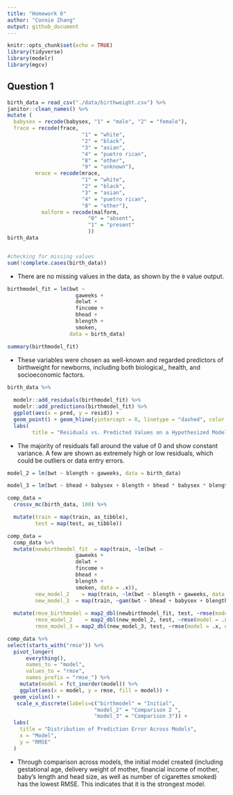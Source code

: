 ```yaml
---
title: "Homework 6"
author: "Connie Zhang"
output: github_document
---
```


```r
knitr::opts_chunk$set(echo = TRUE)
library(tidyverse)
library(modelr)
library(mgcv)
```

## Question 1
```r
birth_data = read_csv("./data/birthweight.csv") %>% 
janitor::clean_names() %>%
mutate (
  babysex = recode(babysex, "1" = "male", "2" = "female"),
  frace = recode(frace,
                        "1" = "white",
                        "2" = "black",
                        "3" = "asian",
                        "4" = "puetro rican",
                        "8" = "other",
                        "9" = "unknown"),
         mrace = recode(mrace,
                        "1" = "white",
                        "2" = "black",
                        "3" = "asian",
                        "4" = "puetro rican",
                        "8" = "other"),
           malform = recode(malform, 
                          "0" = "absent",
                          "1" = "present"
                          ))  
birth_data


#checking for missing values 
sum(!complete.cases(birth_data))

```

* There are no missing values in the data, as shown by the `0` value output. 

```r
birthmodel_fit = lm(bwt ~ 
                      gaweeks + 
                      delwt + 
                      fincome +
                      bhead +
                      blength +
                      smoken, 
                    data = birth_data) 

summary(birthmodel_fit) 
```

* These variables were chosen as well-known and regarded predictors of birthweight for newborns, including both biological,, health, and socioeconomic factors. 

```r
birth_data %>%
  
  modelr::add_residuals(birthmodel_fit) %>%
  modelr::add_predictions(birthmodel_fit) %>%
  ggplot(aes(x = pred, y = resid)) +
  geom_point() + geom_hline(yintercept = 0, linetype = "dashed", color = "blue") 
  labs(
        title = "Residuals vs. Predicted Values on a Hypothesized Model")

```

* The majority of residuals fall around the value of 0 and show constant variance. A few are shown as extremely high or low residuals, which could be outliers or data entry errors.  

```r
model_2 = lm(bwt ~ blength + gaweeks, data = birth_data) 

model_3 = lm(bwt ~ bhead + babysex + blength + bhead * babysex * blength, data = birth_data) 
```

```r
comp_data = 
  crossv_mc(birth_data, 100) %>%

  mutate(train = map(train, as_tibble),
         test = map(test, as_tibble)) 

comp_data = 
  comp_data %>% 
  mutate(newbirthmodel_fit  = map(train, ~lm(bwt ~ 
                      gaweeks + 
                      delwt + 
                      fincome + 
                      bhead + 
                      blength +
                      smoken, data = .x)),
         new_model_2    = map(train, ~lm(bwt ~ blength + gaweeks, data = .x)),
         new_model_3  = map(train, ~gam(bwt ~ bhead + babysex + blength + bhead * babysex * blength, data = as_tibble(.x)))) %>% 
  
  mutate(rmse_birthmodel = map2_dbl(newbirthmodel_fit, test, ~rmse(model = .x, data = .y)),
         rmse_model_2    = map2_dbl(new_model_2, test, ~rmse(model = .x, data = .y)),
         rmse_model_3 = map2_dbl(new_model_3, test, ~rmse(model = .x, data = .y))) 
```

```r
comp_data %>%
select(starts_with("rmse")) %>% 
  pivot_longer(
      everything(),
      names_to = "model", 
      values_to = "rmse",
      names_prefix = "rmse_") %>% 
    mutate(model = fct_inorder(model)) %>% 
    ggplot(aes(x = model, y = rmse, fill = model)) +
  geom_violin() + 
   scale_x_discrete(labels=c("birthmodel" = "Initial", 
                            "model_2" = "Comparison 2 ",
                            "model_3" = "Comparison 3")) +
  labs(
    title = "Distribution of Prediction Error Across Models",
    x = "Model",
    y = "RMSE"
  )

```

* Through comparison across models, the initial model created (including gestational age, delivery weight of mother, financial income of mother, baby's length and head size, as well as number of cigarettes smoked) has the lowest RMSE. This indicates that it is the strongest model.
